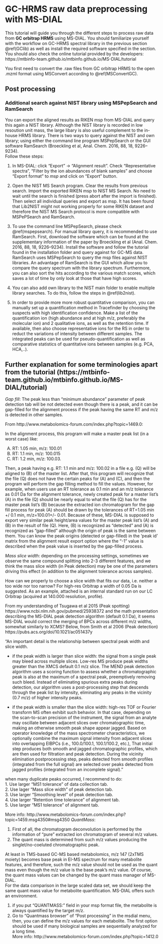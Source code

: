 # GC-HRMS raw data preprocessing with MS-DIAL {#GCMSDIAL}
  

This tutorial will guide you through the different steps to process raw data from __GC orbitrap HRMS__ using MS-DIAL. You should familiarize yourself with the workflow on GC-HRMS spectral library in the previous section \@ref(GClib) as well as install the required software specified in the section. You should also check the online tutorial provided by the developers: https://mtbinfo-team.github.io/mtbinfo.github.io/MS-DIAL/tutorial
  

You first need to convert the .raw files from GC orbitrap HRMS to the open .mzml format using MSConvert according to \@ref(MSConvertGC).  



## Post processing  

### Additional search against NIST library using MSPepSearch and RamSearch  
You can export the aligned results as RIKEN msp from MS-DIAL and query this again a NIST library. Although the NIST library is recorded in low resoution unit mass, the large libary is also useful complement to the in-house HRMS library. There is two ways to query against the NIST and own library; using either the command line program MSPepSearch or the GUI software RamSearch (Broeckling et al, Anal. Chem. 2016, 88, 18, 9226–9234).  
Follow these steps:  

1. In MS-DIAL: click "Export" -> "Alignment result". Check "Representative spectra", "Filter by the ion abundances of blank samples" and choose "Export format" to _msp_ and click on "Export" button.
  
2. Open the NIST MS Search program. Clear the results from previous search. Import the exported RIKEN msp to NIST MS Search. No need to wait until the search is finished (press abort after the import is finished). Then select all individual queries and export as msp. It has been found that Lib2NIST might not working properly for some RIKEN dataset and therefore the NIST MS Search protocol is more compatible with MSPePSearch and RamSearch.  
  
3. To use the command line MSPepSearch, please check \@ref(mspepsearch). For manual library query, it is recommended to use RamSearch.  First, download the software which can be found at the supplementary information of the paper by Broeckling et al (Anal. Chem. 2016, 88, 18, 9226–9234). Install the software and follow the tutorial found in the installation folder and query against for GC-MS data. RamSearch uses MSPepSearch to query the msp files against NIST libraries. An advantage of RamSearch is the GUI which allow you to compare the query spectrum with the library spectrum. Furthermore, you can also sort the hits according to the various match scores, which saves a lot of time by only look at those that have high scores.  

4. You can also add own library to the NIST main folder to enable multiple library searches. To do this, follow the steps in \@ref(lib2nist).
  
5. In order to provide more more robust quantitative comparison, you can manually set up a quantification method in Tracefinder by choosing the suspects with high identification confidence. Make a list of the quantification ion (high abundance and at high m/z, preferably the molecular ion) and 2 qualitative ions, as well as the retention time. If available, then also choose representative ions for the RS in order to reduct the variations of intensity between different samples. The integrated peaks can be used for pseudo-quantification as well as comparative statistics of quantitative ions between samples (e.g. PCA, HCA,..).
  
  
  
## Further explanation for some terminologies apart from the tutorial (https://mtbinfo-team.github.io/mtbinfo.github.io/MS-DIAL/tutorial)
  
_Gap fill_: The peak less than "minimum abundance" parameter of peak detection tab will be not detected even though there is a peak, and it can be gap-filled for the alignment process if the peak having the same RT and m/z is detected in other samples.

From http://www.metabolomics-forum.com/index.php?topic=1469.0:
  
In the alignment process, this program will make a master peak list (in a worst case) like:
  
(A) RT: 1.05 min, m/z: 100.01  
(B) RT: 1.1 min, m/z: 100.015  
(C) RT: 1.2 min, m/z: 100.03.  
  
Then, a peak having e.g. RT: 1.1 min and m/z: 100.02 in a file e.g. (Q) will be aligned to (B) of the master list. After that, this program will recognize that the file (Q) does not have the certain peaks for (A) and (C), and then the program will perform the gap filling method to fill the values. However, for example, when users use an RT tolerance as 0.1 min and an m/z tolerance as 0.01 Da for the alignment tolerance, newly created peak for a master list's (A) in the file (Q) should be nearly equal to what the file (Q) has for the master peak list's (B) because the extracted ion chromatogram for the gap fill process for peak (A) should be drawn by the tolerances of RT=1.05 min +/ 0.1 min, m/z=100.01+/- 0.01. Because of these, MS-DIAL is supposed to export very similar peak height/area values for the master peak list's (A) and (B) in the result of file (Q). Here, (B) is recognized as "detected" and (A) is recognized as "gap-filled" although the origin of peak is the same between them.
You can know the peak origins (detected or gap-filled) in the 'peak id' matrix from the alignment result export option where the "-1" value is described when the peak value is inserted by the gap-filled process.
  
_Mass slice width_: 
depending on the processing settings, sometimes we observe the same compound splitting into 2-3 different features, and we think the mass slice width (in Peak detection) may be one of the parameters driving this effect (in addition to the alignment tolerance across samples).
  
How can we properly to choose a slice width that fits our data, i.e. neither a too wide nor too narrow?
For high-res Orbitrap a width of 0.05 Da is suggested. As an example, attached is an internal standard run on our LC Orbitrap (acquired at 140.000 resolution, profile). 
  
From my understanding of Tsugawa et al 2015 (Peak spotting) https://www.ncbi.nlm.nih.gov/pubmed/25938372 and the math presentation describing the MS-DIAL peak detection algorithm (default 0.1 Da), it seems MS-DIAL would correct the merging of BPCs across different m/z widths, somewhat similarly to XCMS? Below, from Smith et al 2006 (Peak detection) https://pubs.acs.org/doi/10.1021/ac051437y
  
"An important detail is the relationship between spectral peak width and slice width.
  
- if the peak width is larger than slice width: the signal from a single peak may bleed across multiple slices. Low-res MS produce peak widths greater than the XMCS default 0.1 m/z slice. The MEND peak detection algorithm uses a scoring function to assess whether a chromatographic peak is also at the maximum of a spectral peak, preemptively removing such bleed. Instead of eliminating spurious extra peaks during detection, our algorithm uses a post-processing step that descends through the peak list by intensity, eliminating any peaks in the vicinity (0.7 m/z) of higher intensity peaks.
  
- if the peak width is smaller than the slice width: high-res TOF or Fourier transform MS often exhibit such behavior. In that case, depending on the scan-to-scan precision of the instrument, the signal from an analyte may oscillate between adjacent slices over chromatographic time, making an otherwise smooth peak shape appear jagged. Based on operator knowledge of the mass spectrometer characteristics, we optionally combine the maximum signal intensity from adjacent slices into overlapping EIBPCs (i.e., 100.0/100.1, 100.1/100.2, etc.), That initial step produces both smooth and jagged chromatographic profiles, which are then used for filtration and peak detection. During the vicinity elimination postprocessing step, peaks detected from smooth profiles (integrated from the full signal) are selected over peaks detected from jagged profiles (integrated from an incomplete signal)."
  
when many duplicate peaks occurred, I recommend to do:  
1. Use larger "MS1 tolerance" of data collection tab.  
2. Use lager "Mass slice width" of peak detection tab.  
3. Use larger "Smoothing level" of peak detection tab.  
4. Use larger "Retention time tolerance" of alignment tab.  
5. Use larger "MS1 tolerance" of alignment tab.  
  
  
More info: http://www.metabolomics-forum.com/index.php?topic=1459.msg4350#msg4350
_QuantMass_:   

1. First of all, the chromatogram deconvolution is performed by the information of "pure" extracted ion chromatogram of several m/z values.
2. The quant mass is determined from such m/z values producing the singlet/no-coeluted chromatographic peak.

At least in TMS-based GC-MS based metabolomics, m/z 147 (2xTMS moiety) becomes base peak in EI-MS spectrum for many metabolite features, and therefore, such the m/z value should not be used as the quant mass even though the m/z value is the base peak's m/z value.
Of course, the quant mass values can be changed by the quant mass manager of MS-DIAL.  
For the data comparison in the large scaled data set, we should keep the same quant mass value for metabolite quantification.
MS-DIAL offers such an environment.

(1) if you put "QUANTMASS: " field in your msp format file, the metabolite is always quantified by the target m/z.
(2) Go to "Quantmass browser" of "Post processing" in the msdial menu, then, you can define the m/z values for each metabolite.
The first option should be used if many biological samples are sequentially analyzed for a long time.  
More info: http://www.metabolomics-forum.com/index.php?topic=1412.0


